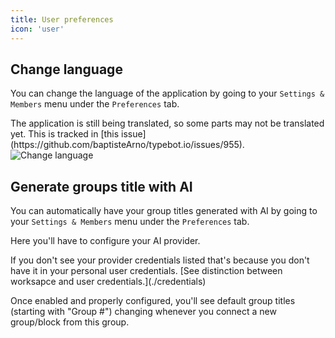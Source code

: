 ```yaml
---
title: User preferences
icon: 'user'
---
```



## Change language

You can change the language of the application by going to your `Settings & Members` menu under the `Preferences` tab.

<Info>
  The application is still being translated, so some parts may not be translated
  yet. This is tracked in [this
  issue](https://github.com/baptisteArno/typebot.io/issues/955).
</Info>

<Frame>
  <img src="/images/workspace/change-language.png" alt="Change language" />
</Frame>

## Generate groups title with AI

You can automatically have your group titles generated with AI by going to your `Settings & Members` menu under the `Preferences` tab.

Here you'll have to configure your AI provider.

<Info>
If you don't see your provider credentials listed that's because you don't have it in your personal user credentials. [See distinction between worksapce and user credentials.](./credentials)
</Info>

Once enabled and properly configured, you'll see default group titles (starting with "Group #") changing whenever you connect a new group/block from this group.

<YoutubeVideo id="Lt7UliKv0xQ" />
